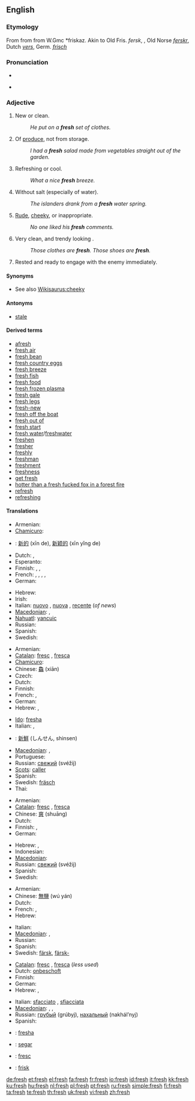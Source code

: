 {{wikipedia|dab=fresh}}
==English==

{{rank|walk|places|simple|710|fresh|noble|appearance|period}}

===Etymology===
From {{etyl|enm}} {{term|fresh|lang=enm}} from {{etyl|ang}} {{term|fersc||fresh ("not salty", applied to water)}} from W.Gmc *friskaz. Akin to Old Fris. ''fersk'', {{etyl|goh}} {{term|frisc||fresh}}, Old Norse ''[[ferskr]]'', Dutch ''[[vers]]'', Germ. ''[[frisch]]''

===Pronunciation===
* {{IPA|/fɹɛʃ/}}
* {{audio|en-us-fresh.ogg|Audio (US)}}
*: {{rhymes|ɛʃ}}

===Adjective===
{{en-adj|fresh|er}}

# New or clean.
#: ''He put on a '''fresh''' set of clothes.''
# Of [[produce]], not from storage.
#: ''I had a '''fresh''' salad made from vegetables straight out of the garden.''
# Refreshing or cool.
#: ''What a nice '''fresh''' breeze.''
# Without salt (especially of water).
#: ''The islanders drank from a '''fresh''' water spring.''
# [[Rude]], [[cheeky]], or inappropriate.
#: ''No one liked his '''fresh''' comments.''
# {{rfv-sense}} Very clean, and trendy looking {{context|of garments, clothes, shoes, accessories}}.
#: ''Those clothes are '''fresh'''. Those shoes are '''fresh'''.''
# {{military}} Rested and ready to engage with the enemy immediately.

====Synonyms====
* See also [[Wikisaurus:cheeky]]

====Antonyms====
* [[stale]]

====Derived terms====
* [[afresh]]
* [[fresh air]]
* [[fresh bean]]
* [[fresh country eggs]]
* [[fresh breeze]]
* [[fresh fish]]
* [[fresh food]]
* [[fresh frozen plasma]]
* [[fresh gale]]
* [[fresh legs]]
* [[fresh-new]]
* [[fresh off the boat]]
* [[fresh out of]]
* [[fresh start]]
* [[fresh water]]/[[freshwater]]
* [[freshen]]
* [[fresher]]
* [[freshly]]
* [[freshman]]
* [[freshment]]
* [[freshness]]
* [[get fresh]]
* [[hotter than a fresh fucked fox in a forest fire]]
* [[refresh]]
* [[refreshing]]

====Translations====
{{trans-top|New or clean (1)}}
* Armenian: {{t-|hy|թարմ|tr=t'arm|sc=Armn|xs=Armenian}}
* [[Chamicuro]]: {{tø|ccc|peswatalo}}
* {{ttbc|Chinese}}: [[新的]] (xīn de), [[新颖的]] (xīn yǐng de)
* Dutch: {{t+|nl|vers}}, {{t+|nl|nieuw}}
* Esperanto: {{t+|eo|freŝa|xs=Esperanto}}
* Finnish: {{t+|fi|tuore}}, {{t-|fi|veres}}, {{t+|fi|uusi}}
* French: {{t+|fr|nouveau|m}}, {{t+|fr|nouvel}}, {{t+|fr|nouvelle|f}}, {{t+|fr|nouveaux|m|p}}, {{t+|fr|nouvelles|f|p}}
* German: {{t+|de|frisch}}
{{trans-mid}}
* Hebrew: {{he-translation|רענן|ra`anán}} {{m}}
* Irish: {{t-|ga|úr|xs=Irish}}
* Italian: [[nuovo]] {{m}}, [[nuova]] {{f}}, [[recente]] (''of news'')
* [[Macedonian]]: {{t|mk|свеж|m|tr=svež|sc=Cyrl}},  {{t|mk|тазе|c|tr=táze|sc=Cyrl}}
* [[Nahuatl]]: [[yancuic]]
* Russian: {{t+|ru|свежий|tr=svéžij|sc=Cyrl}}
* Spanish: {{t+|es|nuevo|m}}
* Swedish: {{t+|sv|fräsch}}
{{trans-bottom}}

{{trans-top|Of produce, not from storage (2)}}
* Armenian: {{t-|hy|թարմ|tr=t'arm|sc=Armn|xs=Armenian}}
* [[Catalan]]: [[fresc]] {{m}}, [[fresca]] {{f}}
* [[Chamicuro]]: {{tø|ccc|peswatalo}}
* Chinese: [[鱻]] (xiān)
* Czech: {{t-|cs|čerstvý|m}}
* Dutch: {{t+|nl|vers}}
* Finnish: {{t+|fi|tuore}}
* French: {{t+|fr|frais|m}}, {{t+|fr|fraîche|f}}
* German: {{t+|de|frisch}}
* Hebrew: {{he-translation|טרי|tarí}} {{m}}, {{he-translation|טריה|tariyá}} {{f}}
{{trans-mid}}
* [[Ido]]: [[fresha]]
* Italian: {{t+|it|fresco|m}}, {{t+|it|fresca|f}}
* {{ttbc|Japanese}}: [[新鮮]] (しんせん, shinsen)
* [[Macedonian]]: {{t|mk|свеж|m|tr=svež|sc=Cyrl}},  {{t|mk|тазе|c|tr=táze|sc=Cyrl}}
* Portuguese: {{t+|pt|fresco}}
* Russian: [[свежий]] (svéžij)
* [[Scots]]: [[caller#Scots|caller]]
* Spanish: {{t+|es|fresco|m}}
* Swedish: [[fräsch]]
* Thai: {{t+|th|สด|xs=Thai}}
{{trans-bottom}}

{{trans-top|Refreshing or cool (3)}}
* Armenian: {{t|hy|թարմացնող|tr=t'armac'noġ|sc=Armn|xs=Armenian}}
* [[Catalan]]: [[fresc]] {{m}}, [[fresca]] {{f}}
* Chinese: [[爽]] (shuāng)
* Dutch: {{t+|nl|fris}}
* Finnish: {{t-|fi|raitis}}, {{t+|fi|raikas}}
* German: {{t+|de|frisch}}
{{trans-mid}}
* Hebrew: {{he-translation|מרענן|mera`anén}} {{m}}, {{he-translation|מרעננת|mera`anénet}} {{f}}
* Indonesian: {{t-|id|segar|xs=Indonesian}}
* [[Macedonian]]: {{t|mk|свеж|m|tr=svež|sc=Cyrl}}
* Russian: [[свежий]] (svéžij)
* Spanish: {{t+|es|fresco|m}}
* Swedish: {{t+|sv|frisk}}
{{trans-bottom}}

{{trans-top|Without salt (4)}}
* Armenian: {{t-|hy|քաղցրահամ|tr=k'aġc'raham|sc=Armn|xs=Armenian}}
* Chinese: [[無鹽]] (wú yán)
* Dutch: {{t+|nl|zoet}}
* French: {{t+|fr|doux|m}}, {{t+|fr|douce|f}}
* Hebrew: {{he-translation|מתוקים|metukím}} {{m|p}}
{{trans-mid}}
* Italian: {{t+|it|dolce}}
* [[Macedonian]]: {{t|mk|пресен|m|tr=présen|sc=Cyrl}},  {{t|mk|слатководен|m|tr=slatkovóden|sc=Cyrl}}
* Russian: {{t+|ru|пресный|tr=présnyj|sc=Cyrl}}
* Spanish: {{t+|es|simple|n}}
* Swedish: [[färsk]], [[färsk-]]
{{trans-bottom}}

{{trans-top|Rude or inappropriate (5)}}
* [[Catalan]]: [[fresc]] {{m}}, [[fresca]] {{f}} (''less used'')
* Dutch: [[onbeschoft]]
* Finnish: {{t-|fi|röyhkeä}}
* German: {{t+|de|frech}}
* Hebrew: {{he-translation|חצוף|khatsúf}} {{m}}, {{he-translation|חצופה|khatsufá}} {{f}}
{{trans-mid}}
* Italian: [[sfacciato]] {{m}}, [[sfiacciata]] {{f}}
* [[Macedonian]]: {{t|mk|груб|m|tr=grub|sc=Cyrl}}, {{t|mk|дрзок|m|tr=d'rzok|sc=Cyrl}}, {{t|mk|безобразен|m|tr=bezóbrazen|sc=Cyrl}}
* Russian: [[грубый]] (grúbyj), [[нахальный]] (nakhál’nyj)
* Spanish: {{t-|es|grosero|m}}
{{trans-bottom}}

{{checktrans-top}}
* {{ttbc|Ido}}: [[fresha]]
* {{ttbc|Indonesian}}: [[segar]]
* {{ttbc|Interlingua}}: [[fresc]]
* {{ttbc|Norwegian}}: [[frisk]]
{{trans-bottom}}

[[de:fresh]]
[[et:fresh]]
[[el:fresh]]
[[fa:fresh]]
[[fr:fresh]]
[[io:fresh]]
[[id:fresh]]
[[it:fresh]]
[[kk:fresh]]
[[ku:fresh]]
[[hu:fresh]]
[[nl:fresh]]
[[pl:fresh]]
[[pt:fresh]]
[[ru:fresh]]
[[simple:fresh]]
[[fi:fresh]]
[[ta:fresh]]
[[te:fresh]]
[[th:fresh]]
[[uk:fresh]]
[[vi:fresh]]
[[zh:fresh]]
